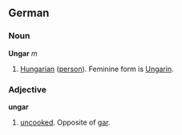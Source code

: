 == German ==
=== Noun ===
'''Ungar''' ''m''

# [[Hungarian]] ([[person]]). Feminine form is [[Ungarin]].

=== Adjective ===
'''ungar'''

# [[uncooked]]. Opposite of [[gar]].